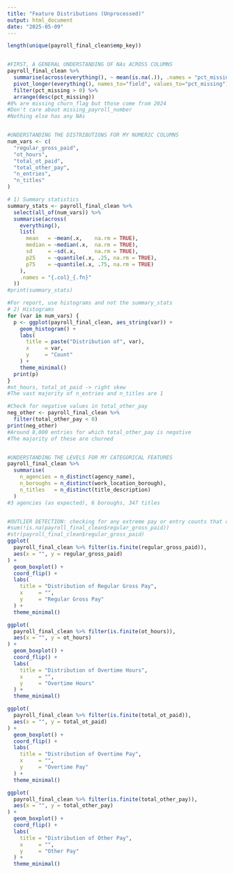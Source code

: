 ```yaml
---
title: "Feature Distributions (Unprocessed)"
output: html_document
date: "2025-05-09"
---
```


```r
length(unique(payroll_final_clean$emp_key))


#FIRST, A GENERAL UNDERSTANDING OF NAs ACROSS COLUMNS 
payroll_final_clean %>%
  summarise(across(everything(), ~ mean(is.na(.)), .names = "pct_missing_{col}")) %>%
  pivot_longer(everything(), names_to="field", values_to="pct_missing") %>%
  filter(pct_missing > 0) %>%
  arrange(desc(pct_missing))
#8% are missing churn_flag but those come from 2024 
#Don't care about missing_payroll_number 
#Nothing else has any NAs


#UNDERSTANDING THE DISTRIBUTIONS FOR MY NUMERIC COLUMNS 
num_vars <- c(
  "regular_gross_paid",
  "ot_hours",
  "total_ot_paid",
  "total_other_pay",
  "n_entries",
  "n_titles"
)

# 1) Summary statistics
summary_stats <- payroll_final_clean %>%
  select(all_of(num_vars)) %>%
  summarise(across(
    everything(),
    list(
      mean   = ~mean(.x,    na.rm = TRUE),
      median = ~median(.x,  na.rm = TRUE),
      sd     = ~sd(.x,      na.rm = TRUE),
      p25    = ~quantile(.x, .25, na.rm = TRUE),
      p75    = ~quantile(.x, .75, na.rm = TRUE)
    ),
    .names = "{.col}_{.fn}"
  ))
#print(summary_stats)

#For report, use histograms and not the summary_stats
# 2) Histograms
for (var in num_vars) {
  p <- ggplot(payroll_final_clean, aes_string(var)) +
    geom_histogram() +
    labs(
      title = paste("Distribution of", var),
      x     = var,
      y     = "Count"
    ) +
    theme_minimal()
  print(p)
}
#ot_hours, total_ot_paid -> right skew
#The vast majority of n_entries and n_titles are 1 

#Check for negative values in total_other_pay
neg_other <- payroll_final_clean %>%
  filter(total_other_pay < 0)
print(neg_other)
#Around 8,000 entries for which total_other_pay is negative 
#The majority of these are churned 


#UNDERSTANDING THE LEVELS FOR MY CATEGORICAL FEATURES 
payroll_final_clean %>%
  summarise(
    n_agencies = n_distinct(agency_name),
    n_boroughs = n_distinct(work_location_borough),
    n_titles   = n_distinct(title_description)
  )
#3 agencies (as expected), 6 boroughs, 347 titles 


#OUTLIER DETECTION: checking for any extreme pay or entry counts that could skew models 
#sum(!is.na(payroll_final_clean$regular_gross_paid))
#str(payroll_final_clean$regular_gross_paid)
ggplot(
  payroll_final_clean %>% filter(is.finite(regular_gross_paid)),
  aes(x = "", y = regular_gross_paid)
) +
  geom_boxplot() +
  coord_flip() +
  labs(
    title = "Distribution of Regular Gross Pay",
    x     = "",
    y     = "Regular Gross Pay"
  ) +
  theme_minimal()

ggplot(
  payroll_final_clean %>% filter(is.finite(ot_hours)),
  aes(x = "", y = ot_hours)
) +
  geom_boxplot() +
  coord_flip() +
  labs(
    title = "Distribution of Overtime Hours",
    x     = "",
    y     = "Overtime Hours"
  ) +
  theme_minimal()

ggplot(
  payroll_final_clean %>% filter(is.finite(total_ot_paid)),
  aes(x = "", y = total_ot_paid)
) +
  geom_boxplot() +
  coord_flip() +
  labs(
    title = "Distribution of Overtime Pay",
    x     = "",
    y     = "Overtime Pay"
  ) +
  theme_minimal()

ggplot(
  payroll_final_clean %>% filter(is.finite(total_other_pay)),
  aes(x = "", y = total_other_pay)
) +
  geom_boxplot() +
  coord_flip() +
  labs(
    title = "Distribution of Other Pay",
    x     = "",
    y     = "Other Pay"
  ) +
  theme_minimal()
```

